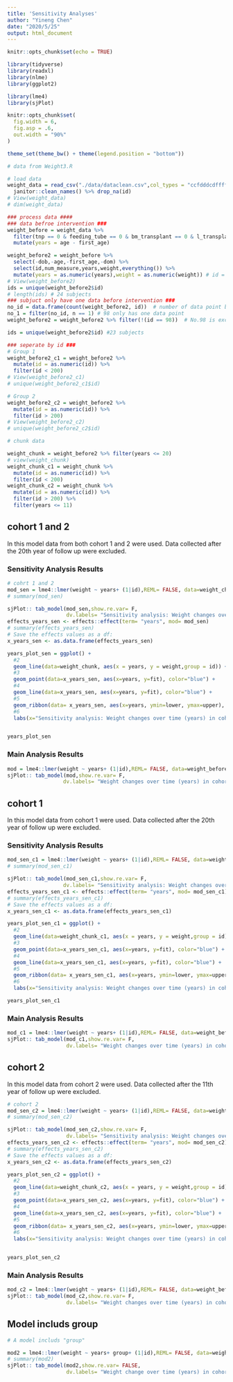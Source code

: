 ```yaml
---
title: 'Sensitivity Analyses'
author: "Yineng Chen"
date: "2020/5/25"
output: html_document
---
```


```r
knitr::opts_chunk$set(echo = TRUE)

library(tidyverse)
library(readxl)
library(nlme)
library(ggplot2)

library(lme4)
library(sjPlot)

knitr::opts_chunk$set(
  fig.width = 6,
  fig.asp = .6,
  out.width = "90%"
)

theme_set(theme_bw() + theme(legend.position = "bottom"))

# data from Weight3.R
```



```r
# load data
weight_data = read_csv("./data/dataclean.csv",col_types = "ccfdddcdffff") %>% 
  janitor::clean_names() %>% drop_na(id)
# View(weight_data)
# dim(weight_data)

### process data ####
### data befroe intervention ###
weight_before = weight_data %>% 
  filter(tnp == 0 & feeding_tube == 0 & bm_transplant == 0 & l_transplant == 0) %>% 
  mutate(years = age - first_age) 

weight_before2 = weight_before %>% 
  select(-dob,-age,-first_age,-dom) %>% 
  select(id,num_measure,years,weight,everything()) %>% 
  mutate(years = as.numeric(years),weight = as.numeric(weight)) # id = as character
# View(weight_before2)
ids = unique(weight_before2$id)
# length(ids) # 24 subjects
### subjuct only have one data before intervention ###
no_id = data.frame(count(weight_before2, id))  # number of data point before intervention
no_1 = filter(no_id, n == 1) # 98 only has one data point
weight_before2 = weight_before2 %>% filter(!(id == 98))  # No.98 is excluded, 23 subjects left

ids = unique(weight_before2$id) #23 subjects

### seperate by id ###
# Group 1
weight_before2_c1 = weight_before2 %>% 
  mutate(id = as.numeric(id)) %>% 
  filter(id < 200)
# View(weight_before2_c1)
# unique(weight_before2_c1$id)

# Group 2
weight_before2_c2 = weight_before2 %>%
  mutate(id = as.numeric(id)) %>% 
  filter(id > 200)
# View(weight_before2_c2)
# unique(weight_before2_c2$id)

# chunk data

weight_chunk = weight_before2 %>% filter(years <= 20)
# view(weight_chunk)
weight_chunk_c1 = weight_chunk %>% 
  mutate(id = as.numeric(id)) %>% 
  filter(id < 200)
weight_chunk_c2 = weight_chunk %>% 
  mutate(id = as.numeric(id)) %>% 
  filter(id > 200) %>% 
  filter(years <= 11)
```

## cohort 1 and 2

In this model data from both cohort 1 and 2 were used. Data collected after the 20th year of follow up were excluded.

### Sensitivity Analysis Results

```r
# cohrt 1 and 2
mod_sen = lme4::lmer(weight ~ years+ (1|id),REML= FALSE, data=weight_chunk)
# summary(mod_sen)

sjPlot:: tab_model(mod_sen,show.re.var= F, 
                   dv.labels= "Sensitivity analysis: Weight changes over time (years) in cohort 1 and 2")
effects_years_sen <- effects::effect(term= "years", mod= mod_sen)
# summary(effects_years_sen) 
# Save the effects values as a df:
x_years_sen <- as.data.frame(effects_years_sen)

years_plot_sen = ggplot() + 
  #2
  geom_line(data=weight_chunk, aes(x = years, y = weight,group = id)) + 
  #3
  geom_point(data=x_years_sen, aes(x=years, y=fit), color="blue") +
  #4
  geom_line(data=x_years_sen, aes(x=years, y=fit), color="blue") +
  #5
  geom_ribbon(data= x_years_sen, aes(x=years, ymin=lower, ymax=upper), alpha= 0.3, fill="blue") +
  #6
  labs(x="Sensitivity analysis: Weight changes over time (years) in cohort 1 and 2", y="Weight (kg)")


years_plot_sen

```

### Main Analysis Results

```r
mod = lme4::lmer(weight ~ years+ (1|id),REML= FALSE, data=weight_before2)
sjPlot:: tab_model(mod,show.re.var= F, 
                  dv.labels= "Weight changes over time (years) in cohort 1 and 2")

```



## cohort 1

In this model data from cohort 1 were used. Data collected after the 20th year of follow up were excluded.

### Sensitivity Analysis Results

```r
mod_sen_c1 = lme4::lmer(weight ~ years+ (1|id),REML= FALSE, data=weight_chunk_c1)
# summary(mod_sen_c1)

sjPlot:: tab_model(mod_sen_c1,show.re.var= F, 
                  dv.labels= "Sensitivity analysis: Weight changes over time (years) in cohort 1")
effects_years_sen_c1 <- effects::effect(term= "years", mod= mod_sen_c1)
# summary(effects_years_sen_c1) 
# Save the effects values as a df:
x_years_sen_c1 <- as.data.frame(effects_years_sen_c1)

years_plot_sen_c1 = ggplot() + 
  #2
  geom_line(data=weight_chunk_c1, aes(x = years, y = weight,group = id)) + 
  #3
  geom_point(data=x_years_sen_c1, aes(x=years, y=fit), color="blue") +
  #4
  geom_line(data=x_years_sen_c1, aes(x=years, y=fit), color="blue") +
  #5
  geom_ribbon(data= x_years_sen_c1, aes(x=years, ymin=lower, ymax=upper), alpha= 0.3, fill="blue") +
  #6
  labs(x="Sensitivity analysis: Weight changes over time (years) in cohort 1", y="Weight (kg)")

years_plot_sen_c1
```

### Main Analysis Results

```r
mod_c1 = lme4::lmer(weight ~ years+ (1|id),REML= FALSE, data=weight_before2_c1)
sjPlot:: tab_model(mod_c1,show.re.var= F, 
                   dv.labels= "Weight changes over time (years) in cohort 1")
```



## cohort 2

In this model data from cohort 2 were used. Data collected after the 11th year of follow up were excluded.

```r
# cohort 2
mod_sen_c2 = lme4::lmer(weight ~ years+ (1|id),REML= FALSE, data=weight_chunk_c2)
# summary(mod_sen_c2)

sjPlot:: tab_model(mod_sen_c2,show.re.var= F, 
                   dv.labels= "Sensitivity analysis: Weight changes over time (years) in cohort 2")
effects_years_sen_c2 <- effects::effect(term= "years", mod= mod_sen_c2)
# summary(effects_years_sen_c2) 
# Save the effects values as a df:
x_years_sen_c2 <- as.data.frame(effects_years_sen_c2)

years_plot_sen_c2 = ggplot() + 
  #2
  geom_line(data=weight_chunk_c2, aes(x = years, y = weight,group = id)) + 
  #3
  geom_point(data=x_years_sen_c2, aes(x=years, y=fit), color="blue") +
  #4
  geom_line(data=x_years_sen_c2, aes(x=years, y=fit), color="blue") +
  #5
  geom_ribbon(data= x_years_sen_c2, aes(x=years, ymin=lower, ymax=upper), alpha= 0.3, fill="blue") +
  #6
  labs(x="Sensitivity analysis: Weight changes over time (years) in cohort 2", y="Weight (kg)")


years_plot_sen_c2 
```

### Main Analysis Results

```r
mod_c2 = lme4::lmer(weight ~ years+ (1|id),REML= FALSE, data=weight_before2_c2)
sjPlot:: tab_model(mod_c2,show.re.var= F, 
                   dv.labels= "Weight changes over time (years) in cohort 2")
```

## Model includs group

```r
# A model includs "group"

mod2 = lme4::lmer(weight ~ years+ group+ (1|id),REML= FALSE, data=weight_before2 )
# summary(mod2)
sjPlot:: tab_model(mod2,show.re.var= FALSE, 
                   dv.labels= "Weight change over time (years) in cohort 1 and 2")
```

